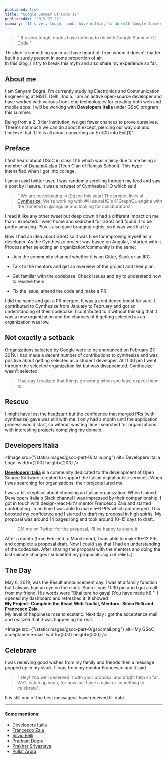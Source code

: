```yaml
---
published: true
title: "Google Summer Of Code'19"
publishedAt: "2019-07-21"
summary: "It's very tough, noobs have nothing to do with Google Summer Of Code. This line is something you must have heard of, from whom it doesn't matter but it's surely present in some proportion of air. In this blog, I'll try to break this myth and also share my experience so far."
---
```


> " It's very tough, noobs have nothing to do with Google Summer Of Code "

This line is something you must have heard of, from whom it doesn't matter but it's surely present in some proportion of air.  
In this blog, I'll try to break this myth and also share my experience so far.

## About me

I am Sanyam Dogra. I'm currently studying Electronics and Communication Engineering at MSIT, Delhi, India. I am an active open-source developer and have worked with various front-end technologies for creating both web and mobile apps. I will be working with **Developers Italia** under GSoC program this summer.

Being from a 2–3 tier institution, we get fewer chances to prove ourselves. There's not much we can do about it except, piercing our way out and  
I believe that 'Life is all about converting an Exit(0) into Exit(1)'.

## Preface

I first heard about GSoC in class 11th which was mainly due to me being a member of [DynamiX clan](http://dynamix.co.in/) (Tech Clan of Ramjas School). This hype intensified when I got into college.

I am an avid twitter user, I was randomly scrolling through my feed and saw a post by Hasura. It was a retweet of Cynthesize HQ which said

> " We are participating in @gsoc this year! The project lives at [Cynthesize](http://GitHub.com/Cynthesize). We're working with @HasuraHQ's @GraphQL engine with the frontend in @angular and looking for collaborators!".

I read it like any other tweet but deep down it had a different impact on me than I expected. I went home and searched for GSoC and found it to be pretty amazing. Plus it also gave bragging rights, so it was worth a try.

Now I had an idea about GSoC so it was time for improving myself as a developer. As the Cynthesize project was based on Angular, I started with it. Process after selecting an organization/community is the same:

- Join the community channel whether it is on Gitter, Slack or an IRC.

- Talk to the mentors and get an overview of the project and their plan.

- Get familiar with the codebase. Check issues and try to understand how to resolve them.

- Fix the issue, amend the code and make a PR.

I did the same and got a PR merged. It was a confidence boost for sure. I contributed to Cynthesize from January to February and got an understanding of their codebase. I contributed to it without thinking that it was a new organization and the chances of it getting selected as an organization was low.

## Not exactly a setback

Organizations selected by Google were to be announced on February 27, 2019. I had made a decent number of contributions to cynthesize and was positive about getting selected as a student developer. At 11:30 pm I went through the selected organization list but was disappointed. Cynthesize wasn't selected.

> That day I realized that things go wrong when you least expect them to.

## Rescue

I might have lost the headstart but the confidence that merged PRs (with cynthesize) gave was still with me. I only had a month until the application process would start, so without wasting time I searched for organizations with interesting projects complying my domain.

## Developers Italia

<Image
  src={"/static/images/gsoc-part-0/italia.png"}
  alt='Developers Italia Logo'
  width={200}
  height={200}
/>

[**Developers Italia**](https://developers.italia.it/) is a community dedicated to the development of Open Source Software, created to support the Italian digital public services. When I was searching for organizations, their projects lured me.

I was a bit skeptical about choosing an Italian organization. When I joined Developers Italia's Slack channel I was impressed by their companionship. I got in touch with design-react-kit's mentor Francesco Zaia and started contributing. In no time I was able to make 5–6 PRs which got merged. This boosted my confidence and I started to draft my proposal in high spirits. My proposal was around 14 pages long and took around 10–15 days to draft.

> DM me on Twitter for the proposal, I'll be happy to share it

After a month (from Feb-end to March-end), I was able to make 10–12 PRs and complete a proposal draft. Now I could say that I had an understanding of the codebase. After sharing the proposal with the mentors and doing the last-minute changes I submitted my proposal(~sign of relief~).

## The Day

May 6, 2019, was the Result announcement day. I was at a family function but I always had an eye on the clock. Soon it was 11:30 pm and I got a call from my friend. His words were "Bhai tera ho gaya! (You have made it!) ". I opened my dashboard and refreshed it. It showed  
**My Project- Complete the React Web Toolkit, Mentors- Silvio Relli and Francesco Zaia**.  
My level of happiness rose to ecstatic. Next day I got the acceptance mail and realized that it was happening for real.

<Image
  src={"/static/images/gsoc-part-0/gsocmail.png"}
  alt='My GSoC acceptance e-mail'
  width={500}
  height={500}
/>

## Celebrare

I was receiving good wishes from my family and friends then a message popped up in my slack. It was from my mentor Francesco and it said

> " Hey! You well deserved it with your proposal and bright help so far. We'll catch up soon, for now just have a cake or something to celebrate".

It is still one of the best messages I have received till date.

---

#### Some mentions:

- [Developers Italia](https://developers.italia.it/)
- [Francesco Zaia](https://teamdigitale.governo.it/en/people/francesco-zaia.htm)
- [Silvio Relli](https://www.relli.it/)
- [Pratham Dogra](https://pratham-dogra.netlify.com/)
- [Prakhar Srivastava](http://prsr.me/)
- [Pulkit Arora](https://github.com/pulkit6559)
